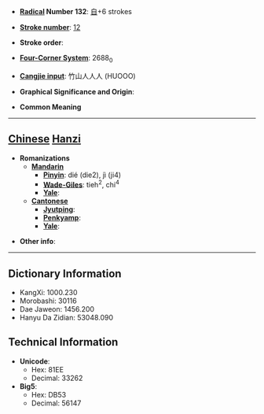 * '''[[Wiktionary:Chinese radical index| Radical]] Number 132''': [[Wiktionary:Chinese radical index 自|自]]+6 strokes

* '''[[Wiktionary:Chinese total strokes index|Stroke number]]''': [[Wiktionary:Chinese total strokes index 12|12]]

* '''Stroke order''': 

* '''[[Wiktionary:Chinese four corner index|Four-Corner System]]''': 2688<sub>0</sub>

* '''[[Wiktionary:Chinese Cangjie index|Cangjie input]]''': 竹山人人人 (HUOOO)

* '''Graphical Significance and Origin''': 

* '''Common Meaning'''

----

== [[Chinese]] [[Hanzi]] ==

* '''Romanizations'''
** '''[[Mandarin]]'''
*** '''[[Pinyin]]''': dié (die2), jì (ji4)
*** '''[[Wade-Giles]]''': tieh<sup>2</sup>, chi<sup>4</sup>
*** '''[[Yale]]''': 
** '''[[Cantonese]]'''
*** '''[[Jyutping]]''':
*** '''[[Penkyamp]]''': 
*** '''[[Yale]]''': 

* '''Other info''': 

----

== Dictionary Information ==

* KangXi: 1000.230
* Morobashi: 30116
* Dae Jaweon: 1456.200
* Hanyu Da Zidian: 53048.090

== Technical Information ==

* '''Unicode''':
** Hex: 81EE
** Decimal: 33262
* '''Big5''':
** Hex: DB53
** Decimal: 56147
